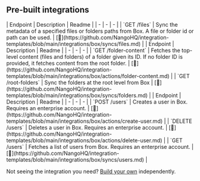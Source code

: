 
## Pre-built integrations

<AccordionGroup>


<Accordion title="Files">
| Endpoint | Description | Readme |
| - | - | - |
| `GET /files` | Sync the metadata of a specified files or folders paths from Box. A file or folder id or path can be used. | [🔗](https://github.com/NangoHQ/integration-templates/blob/main/integrations/box/syncs/files.md) |
</Accordion>


<Accordion title="Folders">
| Endpoint | Description | Readme |
| - | - | - |
| `GET /folder-content` | Fetches the top-level content (files and folders) of a folder given its ID. If no folder ID is provided, it fetches content from the root folder. | [🔗](https://github.com/NangoHQ/integration-templates/blob/main/integrations/box/actions/folder-content.md) |
| `GET /root-folders` | Sync the folders at the root level from Box | [🔗](https://github.com/NangoHQ/integration-templates/blob/main/integrations/box/syncs/folders.md) |
</Accordion>


<Accordion title="Users">
| Endpoint | Description | Readme |
| - | - | - |
| `POST /users` | Creates a user in Box. Requires an enterprise account. | [🔗](https://github.com/NangoHQ/integration-templates/blob/main/integrations/box/actions/create-user.md) |
| `DELETE /users` | Deletes a user in Box. Requires an enterprise account. | [🔗](https://github.com/NangoHQ/integration-templates/blob/main/integrations/box/actions/delete-user.md) |
| `GET /users` | Fetches a list of users from Box. Requires an enterprise account. | [🔗](https://github.com/NangoHQ/integration-templates/blob/main/integrations/box/syncs/users.md) |
</Accordion>

</AccordionGroup>

<Tip>Not seeing the integration you need? [Build your own](https://docs.nango.dev/guides/custom-integrations/overview) independently.</Tip>
